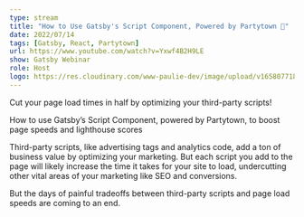 ```yaml
---
type: stream
title: "How to Use Gatsby's Script Component, Powered by Partytown 🎉"
date: 2022/07/14
tags: [Gatsby, React, Partytown]
url: https://www.youtube.com/watch?v=Yxwf4B2H9LE
show: Gatsby Webinar
role: Host
logo: https://res.cloudinary.com/www-paulie-dev/image/upload/v1658077182/paulie.dev/Logos/gatsby-logo_dgbkjm.png
---
```


Cut your page load times in half by optimizing your third-party scripts!

How to use Gatsby’s Script Component, powered by Partytown, to boost page speeds and lighthouse scores

Third-party scripts, like advertising tags and analytics code, add a ton of business value by optimizing your marketing.
But each script you add to the page will likely increase the time it takes for your site to load, undercutting other
vital areas of your marketing like SEO and conversions.

But the days of painful tradeoffs between third-party scripts and page load speeds are coming to an end.

<YouTube youTubeId="vXSKLk87Ys4" />
